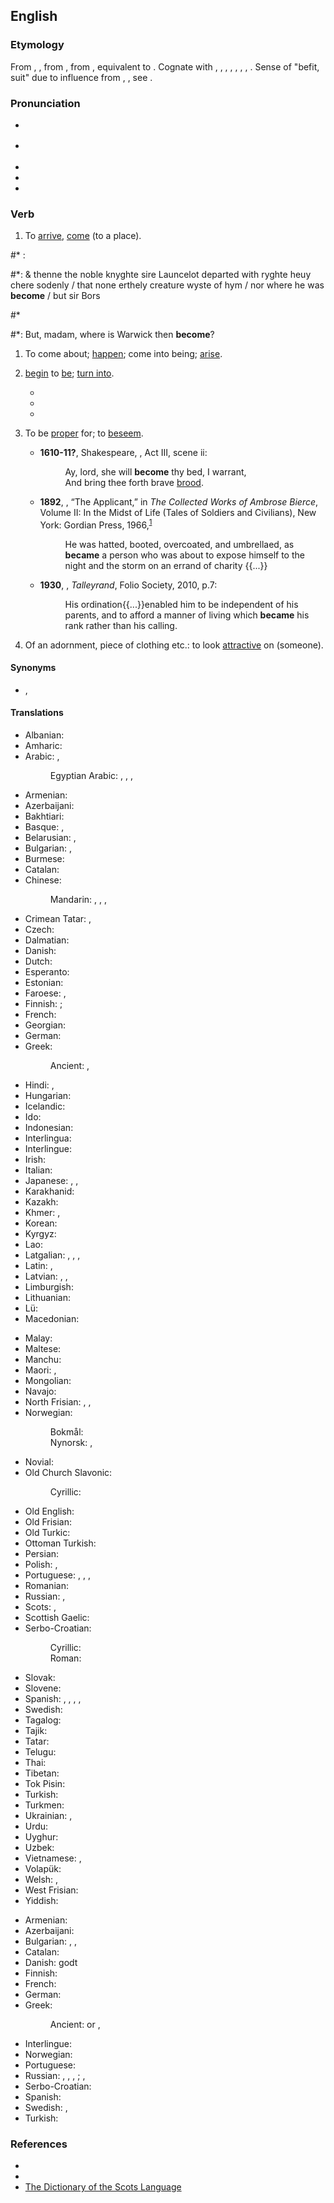 ==English==

===Etymology===
From {{inh|en|enm|becomen}}, {{m|enm|bicumen}}, from {{inh|en|ang|becuman||to come, approach, arrive, enter, meet with, fall in with; happen, befall; befit}}, from {{inh|en|gem-pro|*bikwemaną||to come around, come about, come across, come by}}, equivalent to {{prefix|en|be|t1=about, around|come}}. Cognate with {{cog|sco|becum||to come, arrive, reach a destination}}, {{cog|frr|bekommen}}, {{m|frr|bykommen||to come by, obtain, receive}}, {{cog|fy|bikomme||to come by, obtain, receive}}, {{cog|nl|bekomen||to come by, obtain, receive}}, {{cog|de|bekommen||to get, receive, obtain}}, {{cog|sv|bekomma||to receive, concern}}, {{cog|got|𐌱𐌹𐌵𐌹𐌼𐌰𐌽||to come upon one, befall}}. Sense of "befit, suit" due to influence from {{etyl|enm|en}} {{m|enm|cweme}}, {{m|enm|icweme}}, see {{m|en|queem}}.

===Pronunciation===
* {{a|UK}} {{IPA|/bɪˈkʌm/|/bəˈkʌm/|lang=en}}
*: {{a|Northern England}} {{IPA|/bɪˈkʊm/|/bəˈkʊm/|lang=en}}
* {{a|US}} {{IPA|/bəˈkʌm/|/biˈkʌm/|lang=en}}
* {{audio|en-us-become.ogg|Audio (US)|lang=en}}
* {{rhymes|ʌm|lang=en}}
* {{hyphenation|be|come|lang=en}}

===Verb===
{{en-verb|becomes|becoming|became|past2=becomed|past2_qual=nonstandard|become|past_ptc3=becomen|past_ptc3_qual=rare, dialectal}}

# {{lb|en|intransitive|obsolete}} To [[arrive]], [[come]] (to a place). {{defdate|9<sup>th</sup>-18<sup>th</sup>c.}}
<!--Prior quote: #*{{RQ:Mlry MrtArthr1|VII}}:
#*: And than Sir Launcelot departed suddeynly, and no creature wyst where he was '''becom''' but Sir Bors.-->
#* {{RQ:Mlry MrtDrthr|20.2|2|XVIII|ii}}:
#*: & thenne the noble knyghte sire Launcelot departed with ryghte heuy chere sodenly / that none erthely creature wyste of hym / nor where he was '''become''' / but sir Bors
#* {{rfdate||and other bibliographic particulars}} {{w|William Shakespeare}}
#*: But, madam, where is Warwick then '''become'''?
# {{lb|en|copulative}} To come about; [[happen]]; come into being; [[arise]]. {{defdate|from 12<sup>th</sup>c.}}
#: {{ux|en|What '''became''' of him after he was let go?}}
#: {{ux|en|It hath '''becomen''' so that many a man had to sterve.}}
# {{lb|en|copulative}} [[begin]] to [[be]]; [[turn into]]. {{defdate|from 12<sup>th</sup>c.}}
#: {{syn|en|get|turn|go}}
#: {{ux|en|She '''became''' a doctor when she was 25.}}
#: {{ux|en|The weather will '''become''' cold after the sun goes down.}}
#* {{quote-book|lang=en|year=1898|author={{w|Winston Churchill (novelist)|Winston Churchill}}| title={{w|The Celebrity}}| chapter=8| passage=The humor of my proposition appealed more strongly to Miss Trevor than I had looked for, and from that time forward she '''became''' her old self again; for, even after she had conquered her love for the Celebrity, the mortification of having been jilted by him remained.}}
#* {{quote-journal|lang=en|date=May 13, 2012|author=Alistair Magowan|work=BBC Sport| title=[http://www.bbc.co.uk/sport/0/football/17973162 Sunderland 0-1 Man Utd]| passage=Then, as the Sunderland fans' cheers bellowed around the stadium, United's title bid was over when it '''became''' apparent City had pinched a last-gasp winner to seal their first title in 44 years.}}
#* {{quote-journal|lang=en|year=2013| month=May-June| author=[http://www.americanscientist.org/authors/detail/william-e-conner-1 William E. Conner]| title=[http://www.americanscientist.org/issues/feature/2013/3/an-acoustic-arms-race An Acoustic Arms Race] |volume=101| issue=3| page=206-7| magazine={{w|American Scientist}}| passage=Earless ghost swift moths '''become''' “invisible” to echolocating bats by forming mating clusters close (less than half a meter) above vegetation and effectively blending into the clutter of echoes that the bat receives from the leaves and stems around them.}}
# {{senseid|en|beseem}}{{lb|en|transitive}} To be [[proper]] for; to [[beseem]]. {{defdate|from 13<sup>th</sup>c.}}
#* '''1610-11?''', Shakespeare, {{w|The Tempest}}, Act III, scene ii:
#*: Ay, lord, she will '''become''' thy bed, I warrant,
#*: And bring thee forth brave [[brood]].
#* '''1892''', {{w|Ambrose Bierce}}, “The Applicant,” in ''The Collected Works of Ambrose Bierce'', Volume II: In the Midst of Life (Tales of Soldiers and Civilians), New York: Gordian Press, 1966,<sup>[http://www.gutenberg.org/files/13334/13334-h/13334-h.htm#page281]</sup>
#*: He was hatted, booted, overcoated, and umbrellaed, as '''became''' a person who was about to expose himself to the night and the storm on an errand of charity {{...}}
#* '''1930''', {{w|Duff Cooper}}, ''Talleyrand'', Folio Society, 2010, p.7:
#*: His ordination{{...}}enabled him to be independent of his parents, and to afford a manner of living which '''became''' his rank rather than his calling.
# {{lb|en|transitive}} Of an adornment, piece of clothing etc.: to look [[attractive]] on (someone). {{defdate|from 14<sup>th</sup>c.}}
#: {{ux|en|That dress really '''becomes''' you.}}

====Synonyms====
* {{sense|to be suitable for}} {{l|en|befit}}, {{l|en|suit}}

====Translations====
{{trans-top|to begin to be}}
* Albanian: {{t+|sq|bëhem}}
* Amharic: {{t|am|መሆን}}
* Arabic: {{t|ar|صَارَ}}, {{t|ar|أَصْبَحَ}}
*: Egyptian Arabic: {{t|arz|بقى|m|tr=báʾa}}, {{t|arz|بقت|f|tr=báʾet}}, {{t|arz|بقو|p|tr=báʾu}}, {{t|arz|بقم|p|tr=báʾom}}
* Armenian: {{t+|hy|դառնալ|sc=Armn}}
* Azerbaijani: {{t+|az|olmaq}}
* Bakhtiari: {{t|bqi|اویدن|tr=awiðen|sc=fa-Arab}}
* Basque: {{t|eu|bihurtu}}, {{t|eu|bilakatu}}
* Belarusian: {{t|be|станаві́цца|impf|sc=Cyrl}}, {{t|be|стаць|pf|sc=Cyrl}}
* Bulgarian: {{t+|bg|ставам|sc=Cyrl}}, {{t|bg|случвам се|sc=Cyrl}}
* Burmese: {{t+|my|ဖြစ်}}
* Catalan: {{t+|ca|esdevenir}}
* Chinese:
*: Mandarin: {{t+|cmn|成|tr=chéng|sc=Hani}}, {{t+|cmn|成為|sc=Hani}}, {{t+|cmn|成为|tr=chéngwéi|sc=Hani}}, {{t+|cmn|了|alt=...了|tr=...le|sc=Hani}} {{qualifier|change of state particle}}
* Crimean Tatar: {{t|crh|olmaq}}, {{gloss|Northern dialect}} {{t|crh|bolmaq}}
* Czech: {{t+|cs|stát|alt=stát se}}
* Dalmatian: {{t|dlm|deventur}}
* Danish: {{t+|da|blive}}
* Dutch: {{t+|nl|worden}}
* Esperanto: {{t|eo|iĝi}}
* Estonian: {{t|et|muutuma}}
* Faroese: {{t|fo|verða}}, {{t|fo|blíva}}
* Finnish: {{t+|fi|tulla}} {{q|+ translative}}; {{q|to become + a negative adjective}} {{t+|fi|äityä}} {{q|+ negative adjective in translative}}
* French: {{t+|fr|devenir}}
* Georgian: {{t|ka|გახდომა}}
* German: {{t+|de|werden}}
* Greek: {{t+|el|γίνομαι}}
*: Ancient: {{t|grc|γίγνομαι}}, {{t|grc|γίνομαι}} {{qual|Ionic, Koine}}
* Hindi: {{t+|hi|बनना}}, {{t|hi|हो जाना}}
* Hungarian: {{t+|hu|lesz}}
* Icelandic: {{t+|is|verða}}
* Ido: {{t+|io|divenar}}
* Indonesian: {{t+|id|jadi|alt=menjadi}}
* Interlingua: {{t|ia|devenir}}
* Interlingue: {{t+|ie|devenir}}
* Irish: {{t|ga|éirigh}}
* Italian: {{t+|it|diventare}}
* Japanese: {{t+|ja|なる|alt=...になる|tr=...-ni naru}}, {{t+|ja|なる|alt=...となる|tr=...-to naru}}, {{t+|ja|成る|tr=なる, naru}}
* Karakhanid: {{t|xqa|بُلْماقْ|tr=bolmāq}}
* Kazakh: {{t+|kk|болу}}
* Khmer: {{t+|km|ក្លាយ}}, {{t|km|ទៅជា}}
* Korean: {{t+|ko|되다}}
* Kyrgyz: {{t+|ky|болуу}}
* Lao: {{t|lo|ກາຽ}}
* Latgalian: {{t|ltg|tikt}}, {{t|ltg|atsarast}}, {{t|ltg|pasadareit}}, {{t|ltg|palikt}}
* Latin: {{t+|la|fiō}}, {{t+|la|exsisto}}
* Latvian: {{t+|lv|kļūt}}, {{t|lv|tapt}}, {{t|lv|tikt}}
* Limburgish: {{t+|li|waere}}
* Lithuanian: {{t+|lt|tapti}}
* Lü: {{t|khb|ᦂᦻ}}
* Macedonian: {{t|mk|стане|impf}}
{{trans-mid}}
* Malay: {{t|ms|semakin}}
* Maltese: {{t|mt|sar}}
* Manchu: {{t|mnc|ᠣᠮᠪᡳ}}
* Maori: {{t|mi|haere}}, {{t|mi|whanatu}}
* Mongolian: {{t+|mn|болох}}
* Navajo: {{t|nv|yileeh}}
* North Frisian: {{qualifier|Mooring}} {{t|frr|wårde}}, {{qualifier|Föhr-Amrum}} {{t|frr|wurd}}, {{qualifier|Helgoland}} {{t|frr|wür}}
* Norwegian:
*: Bokmål: {{t+|nb|bli}}
*: Nynorsk: {{t|nn|verta}}, {{t|nn|bli}}
* Novial: {{t|nov|deveni}}
* Old Church Slavonic:
*: Cyrillic: {{t|cu|стати}}
* Old English: {{t|ang|weorþan}}
* Old Frisian: {{t|ofs|wertha}}
* Old Turkic: {{t|otk|𐰉𐰆𐰞|tr=bol-}}
* Ottoman Turkish: {{t|ota|اولمق|tr=olmaq}}
* Persian: {{t+|fa|شدن|tr=šodan|sc=fa-Arab}}
* Polish: {{t+|pl|zostawać|impf}}, {{t+|pl|zostać|pf}}
* Portuguese: {{t|pt|[[tornar]]-se}}, {{t+|pt|virar}}, {{t|pt|[[transformar]]-se em}}, {{t+|pt|ficar}}
* Romanian: {{t+|ro|deveni}}
* Russian: {{t+|ru|станови́ться|impf}}, {{t+|ru|стать|pf}}
* Scots: {{t|sco|becum}}, {{t|sco|wirth}}
* Scottish Gaelic: {{t|gd|fàs}}
* Serbo-Croatian:
*: Cyrillic: {{t|sh|постати|sc=Cyrl}}
*: Roman: {{t+|sh|postati}}
* Slovak: {{t|sk|stať|alt=stať sa}}
* Slovene: {{t+|sl|postati}}
* Spanish: {{t+|es|volver|alt=volverse}}, {{t+|es|hacer|alt=hacerse}}, {{t+|es|convertir|alt=convertirse}}, {{t|es|[[llegar]] [[a]] [[ser]]}}, {{t+|es|devenir}}
* Swedish: {{t+|sv|bli}}
* Tagalog: {{t|tl|magíng}}
* Tajik: {{t+|tg|шудан}}
* Tatar: {{t+|tt|булырга}}
* Telugu: {{t+|te|అవు|sc=Telu}}
* Thai: {{t+|th|กลาย}}
* Tibetan: {{t|bo|ཆགས}}
* Tok Pisin: {{t|tpi|kamap}}
* Turkish: {{t+|tr|olmak}}
* Turkmen: {{t+|tk|bolmak}}
* Ukrainian: {{t|uk|става́ти|impf|sc=Cyrl}}, {{t|uk|ста́ти|pf|sc=Cyrl}}
* Urdu: {{t|ur|ہو جانا|tr=ho jānā|sc=ur-Arab}}
* Uyghur: {{t|ug|بولماق}}
* Uzbek: {{t+|uz|boʻlmoq}}
* Vietnamese: {{t+|vi|trở nên}}, {{t+|vi|trở thành}}
* Volapük: {{t+|vo|vedön}}
* Welsh: {{t+|cy|mynd}}, {{t+|cy|dod}}
* West Frisian: {{t+|fy|wurde}}
* Yiddish: {{t|yi|ווערן|sc=Hebr}}
{{trans-bottom}}

{{trans-top|to look attractive on, be suitable for}}
* Armenian: {{t+|hy|սազել|sc=Armn}}
* Azerbaijani: {{t+|az|yaraşmaq}}
* Bulgarian: {{t+|bg|приличам|sc=Cyrl}}, {{t+|bg|подхождам|sc=Cyrl}}, {{t+|bg|отивам|sc=Cyrl}}
* Catalan: {{t+|ca|escaure}}
* Danish: {{t+|da|passe}} godt
* Finnish: {{t+|fi|pukea}}
* French: {{t|fr|[[aller]] [[bien]]}}
* German: {{t+|de|stehen}}
* Greek:
*: Ancient: {{t|grc|πρέπω|alt=πρέπει}} or {{t|grc|ἔοικα|alt=ἔοικε}} {{qual|+ dative}}, {{t|grc|ἱκνέομαι|alt=ἱκνέεται}} {{qual|+ accusative and infinitive}}
{{trans-mid}}
* Interlingue: {{t|ie|convener}}
* Norwegian: {{t+|no|kle}}
* Portuguese: {{t|pt|[[cair]] [[bem]] [[em]]}}
* Russian: {{t+|ru|идти́|impf}}, {{t+|ru|годи́ться|impf}}, {{t+|ru|подоба́ть|impf}}, {{t+|ru|подходи́ть|impf}}; {{t+|ru|прили́чествовать|impf}}, {{t+|ru|соотве́тствовать|impf}}
* Serbo-Croatian: {{t+|sh|priličiti|sc=Cyrl}}
* Spanish: {{t|es|[[quedar]] [[bien]]}}
* Swedish: {{t+|sv|klä}}, {{t+|sv|passa}}
* Turkish: {{t+|tr|yakışmak}}
{{trans-bottom}}

===References===
* {{R:Century 1911}}
* {{R:Webster 1913}}
* [http://www.dsl.ac.uk/entry/dost/becum The Dictionary of the Scots Language]

{{catlangname|en|class 4 strong verbs|copulative verbs|false friends for German speakers|irregular verbs|verb forms using redundant wikisyntax}}